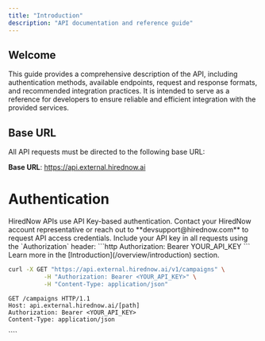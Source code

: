 ```yaml
---
title: "Introduction"
description: "API documentation and reference guide"
---
```


## Welcome

This guide provides a comprehensive description of the API, including authentication methods, available endpoints, request and response formats, and recommended integration practices. It is intended to serve as a reference for developers to ensure reliable and efficient integration with the provided services.

## Base URL

All API requests must be directed to the following base URL:

<Tip>**Base URL**: https://api.external.hirednow.ai</Tip>

# Authentication

<Callout icon="key" color="#FFC107" iconType="regular">
  HiredNow APIs use API Key-based authentication.
</Callout>

<Steps>
   <Step title="Obtain API Credentials">
    Contact your HiredNow account representative or reach out to
    **devsupport@hirednow.com** to request API access credentials.
  </Step>
  <Step title="Set Up Authentication">
  Include your API key in all requests using the `Authorization` header: ```http
  Authorization: Bearer YOUR_API_KEY ``` Learn more in the
  [Introduction](/overview/introduction) section.

  <CodeGroup>

```bash cURL
curl -X GET "https://api.external.hirednow.ai/v1/campaigns" \
          -H "Authorization: Bearer <YOUR_API_KEY>" \
          -H "Content-Type: application/json"
```

```http HTTP theme={null}
GET /campaigns HTTP/1.1
Host: api.external.hirednow.ai/[path]
Authorization: Bearer <YOUR_API_KEY>
Content-Type: application/json
```

</CodeGroup>

 </Step>

</Steps>
````
